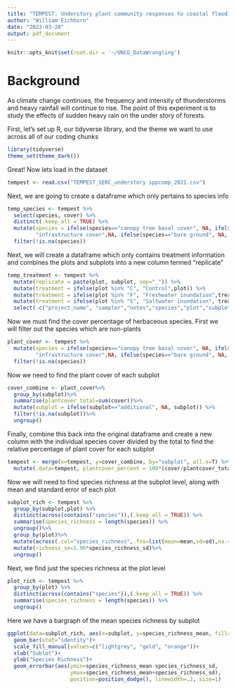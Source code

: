 ```yaml
---
title: "TEMPEST: Understory plant community responses to coastal flooding"
author: "William Eichhorn"
date: "2023-03-20"
output: pdf_document
---
```

```r
knitr::opts_knit$set(root.dir = '~/UNCG_DataWrangling')
```

# Background

As climate change continues, the frequency and intensity of thunderstorms and 
heavy rainfall will continue to rise. The point of this experiment is to study
the effects of sudden heavy rain on the under story of forests. 


First, let's set up R, our tidyverse library, and the theme we want to use 
across all of our coding chunks
```r
library(tidyverse)
theme_set(theme_dark())
```


Great! Now lets load in the dataset
```r
tempest <- read.csv("TEMPEST_SERC_understory sppcomp_2021.csv")

```


Next, we are going to create a dataframe which only pertains to species info
```r

temp_species <- tempest %>% 
  select(species, cover) %>% 
  distinct(.keep_all = TRUE) %>%
  mutate(species = ifelse(species=="canopy tree basal cover", NA, ifelse(species==
         "infrastructure cover",NA, ifelse(species=="bare ground", NA, species))))%>%
  filter(!is.na(species))
```


Next, we will create a dataframe which only contains treatment information
and combines the plots and subplots into a new column termed "replicate"
```r
temp_treatment <- tempest %>% 
  mutate(replicate = paste(plot, subplot, sep="_")) %>%
  mutate(treatment = ifelse(plot %in% "C", "Control",plot)) %>% 
  mutate(treatment = ifelse(plot %in% "F", "Freshwater inundation",treatment)) %>% 
  mutate(treatment = ifelse(plot %in% "S", "Saltwater inundation", treatment)) %>% 
  select(-c("project_name", "sampler","notes","species","plot","subplot")) 

```


Now we must find the cover percentage of herbaceous species. First we will
filter out the species which are non-plants
```r

plant_cover <- tempest %>% 
  mutate(species = ifelse(species=="canopy tree basal cover", NA, ifelse(species==
         "infrastructure cover",NA, ifelse(species=="bare ground", NA, species))))%>%
  filter(!is.na(species))
```


Now we need to find the plant cover of each subplot
```r
cover_combine <- plant_cover%>%
  group_by(subplot)%>%
  summarise(plantcover_total=sum(cover))%>%
  mutate(subplot = ifelse(subplot=="additional", NA, subplot)) %>% 
  filter(!is.na(subplot))%>%
  ungroup()
```

Finally, combine this back into the original dataframe and create a new column
with the individual species cover divided by the total to find the relative
percentage of plant cover for each subplot
```r
tempest <- merge(x=tempest, y=cover_combine, by="subplot", all.x=T) %>% 
  mutate(.data=tempest, plantcover_percent = 100*(cover/plantcover_total))

```

Now we will need to find species richness at the subplot level, along with mean and standard error of
each plot

```r

subplot_rich <- tempest %>%
  group_by(subplot,plot) %>% 
  distinct(across(contains("species")),(.keep_all = TRUE)) %>% 
  summarise(species_richness = length(species)) %>% 
  ungroup()%>%
  group_by(plot)%>%
  mutate(across(.col="species_richness",.fns=list(mean=mean,sd=sd),na.rm=TRUE))%>%
  mutate(richness_se=1.96*species_richness_sd)%>%
  ungroup()

```

Next, we find just the species richness at the plot level

```r
plot_rich <- tempest %>%
  group_by(plot) %>% 
  distinct(across(contains("species")),(.keep_all = TRUE)) %>% 
  summarise(species_richness = length(species)) %>% 
  ungroup()

```


Here we have a bargraph of the mean species richness by subplot
```r

ggplot(data=subplot_rich, aes(x=subplot, y=species_richness_mean, fill=plot))+
  geom_bar(stat="identity")+
  scale_fill_manual(values=c("lightgrey", "gold", "orange"))+
  xlab("Sublot")+
  ylab("Species Richness")+
  geom_errorbar(aes(ymin=species_richness_mean-species_richness_sd, 
                    ymax=species_richness_mean+species_richness_sd), 
                    position=position_dodge(), linewidth=.2, size=1)
```